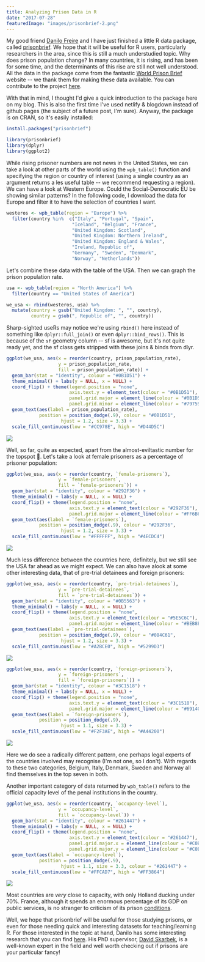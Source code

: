 ```yaml
---
title: Analyzing Prison Data in R
date: "2017-07-28"
featuredImage: "images/prisonbrief-2.png"
---
```


My good friend [Danilo Freire](http://danilofreiregithub.io) and I have just finished a little R data package, called [prisonbrief](http://danilofreire.com/prisonbrief/). We hope that it will be useful for R users, particularly researchers in the area, since this is still a much understudied topic. Why does prison population change? In many countries, it is rising, and has been for some time, and the determinants of this rise are still not well understood. All the data in the package come from the fantastic [World Prison Brief](http://www.prisonstudies.org/) website -- we thank them for making these data available. You can contribute to the project [here](http://www.prisonstudies.org/about-us).

With that in mind, I thought I'd give a quick introduction to the package here on my blog. This is also the first time I've used netlify & blogdown instead of github pages (the subject of a future post, I'm sure). Anyway, the package is on CRAN, so it's easily installed:

```r
install.packages("prisonbrief")

library(prisonbrief)
library(dplyr)
library(ggplot2)
```

While rising prisoner numbers are not news in the United States, we can take a look at other parts of the world using the `wpb_table()` function and specifying the region or country of interest (using a single country as an argument returns a les useful table -- we recommend requesting a region). We can have a look at Western Europe. Could the Social-Democratic EU be showing similar patterns? In the following code, I download the data for Europe and filter it to have the selection of countries I want.

```r
westeros <- wpb_table(region = "Europe") %>%
  filter(country %in%  c("Italy", "Portugal", "Spain",
                        "Iceland", "Belgium", "France",
                        "United Kingdom: Scotland",
                        "United Kingdom: Northern Ireland",
                        "United Kingdom: England & Wales",
                        "Ireland, Republic of",
                        "Germany", "Sweden", "Denmark",
                        "Norway", "Netherlands"))
```

Let's combine these data with the table of the USA. Then we can graph the prison population rate.

```r
usa <- wpb_table(region = "North America") %>%
  filter(country == "United States of America")

we_usa <- rbind(westeros, usa) %>%
  mutate(country = gsub("United Kingdom: ", "", country),
         country = gsub(", Republic of", "", country))
```

Sharp-sighted useRs may notice we're using `rbind()` here instead of something like `dplyr::full_join()` or even `dplyr::bind_rows()`. This is because of the `sf` geometry column -- sf is awesome, but it's not quite ready yet, and the sf class gets stripped with these joins & binds from dlyr.

```r
ggplot(we_usa, aes(x = reorder(country, prison_population_rate),
                   y = prison_population_rate,
                   fill = prison_population_rate)) +
  geom_bar(stat = "identity", colour = "#0B1D51") +
  theme_minimal() + labs(y = NULL, x = NULL) +
  coord_flip() + theme(legend.position = "none",
                       axis.text.y = element_text(colour = "#0B1D51"),
                       panel.grid.major = element_line(colour = "#0B1D51"),
                       panel.grid.minor = element_line(colour = "#797596")) +
  geom_text(aes(label = prison_population_rate),
            position = position_dodge(.9), colour = "#0B1D51",
                    hjust = 1.2, size = 3.3) +
  scale_fill_continuous(low = "#CC978E", high = "#D44D5C")
```

![](images/prisonbrief-1.png)

Well, so far, quite as expected, apart from the almost-eviltastic number for the topspot 🤘. Let's take a look at female prisoners as a percentage of prisoner population:

```r
ggplot(we_usa, aes(x = reorder(country, `female-prisoners`),
                   y = `female-prisoners`,
                   fill = `female-prisoners`)) +
  geom_bar(stat = "identity", colour = "#292F36") +
  theme_minimal() + labs(y = NULL, x = NULL) +
  coord_flip() + theme(legend.position = "none",
                       axis.text.y = element_text(colour = "#292F36"),
                       panel.grid.major = element_line(colour = "#FF6B6B")) +
  geom_text(aes(label = `female-prisoners`),
            position = position_dodge(.9), colour = "#292F36",
                    hjust = 1.2, size = 3.3) +
  scale_fill_continuous(low = "#FFFFFF", high = "#4ECDC4")
```

![](images/prisonbrief-2.png)

Much less difference between the countries here, definitely, but we still see the USA far ahead as we might expect. We can also have alook at some other interesting data, that of pre-trial detainees and foreign prisoners:

```r
ggplot(we_usa, aes(x = reorder(country, `pre-trial-detainees`),
                   y = `pre-trial-detainees`,
                   fill = `pre-trial-detainees`)) +
  geom_bar(stat = "identity", colour = "#0B5563") +
  theme_minimal() + labs(y = NULL, x = NULL) +
  coord_flip() + theme(legend.position = "none",
                       axis.text.y = element_text(colour = "#5E5C6C"),
                       panel.grid.major = element_line(colour = "#BEB8EB")) +
  geom_text(aes(label = `pre-trial-detainees`),
            position = position_dodge(.9), colour = "#084C61",
                    hjust = 1.2, size = 3.3) +
  scale_fill_continuous(low = "#A2BCE0", high = "#5299D3")
```

![](images/prisonbrief-3.png)

```r
ggplot(we_usa, aes(x = reorder(country, `foreign-prisoners`),
                   y = `foreign-prisoners`,
                   fill = `foreign-prisoners`)) +
  geom_bar(stat = "identity", colour = "#3C1518") +
  theme_minimal() + labs(y = NULL, x = NULL) +
  coord_flip() + theme(legend.position = "none",
                       axis.text.y = element_text(colour = "#3C1518"),
                       panel.grid.major = element_line(colour = "#69140E")) +
  geom_text(aes(label = `foreign-prisoners`),
            position = position_dodge(.9),
                    hjust = 1.1, size = 3.3) +
  scale_fill_continuous(low = "#F2F3AE", high = "#A44200")
```

![](images/prisonbrief-4.png)

Here we do see a radically different pattern, one perhaps legal experts of the countries involved may recognise (I'm not one, so I don't). With regards to these two categories, Belgium, Italy, Denmark, Sweden and Norway all find themselves in the top seven in both.

Another important category of data returned by `wpb_table()` refers to the official capacity level of the penal institutions in the country.

```r
ggplot(we_usa, aes(x = reorder(country, `occupancy-level`),
                   y = `occupancy-level`,
                   fill = `occupancy-level`)) +
  geom_bar(stat = "identity", colour = "#261447") +
  theme_minimal() + labs(y = NULL, x = NULL) +
  coord_flip() + theme(legend.position = "none",
                       axis.text.y = element_text(colour = "#261447"),
                       panel.grid.major.x = element_line(colour = "#C0BDA5"),
                       panel.grid.major.y = element_line(colour = "#C0BDA5")) +
  geom_text(aes(label = `occupancy-level`),
            position = position_dodge(.9),
                    hjust = 1.1, size = 3.3, colour = "#261447") +
  scale_fill_continuous(low = "#FFCAD7", high = "#FF3864")
```

![](images/prisonbrief-5.png)

Most countries are _very_ close to capacity, with only Holland ducking under 70%. France, although it spends an enormous percentage of its GDP on public services, is no stranger to criticism of its prison [conditions](https://en.wikipedia.org/wiki/Prison_conditions_in_France).

Well, we hope that prisonbrief will be useful for those studying prisons, or even for those needing quick and interesting datasets for teaching/learning R. For those interested in the topic at hand, Danilo has some interesting research that you can find [here](http://danilofreire.com/research/). His PhD supervisor, [David Skarbek](http://www.davidskarbek.com/), is a well-known expert in the field and well worth checking out if prisons are your particular fancy!
